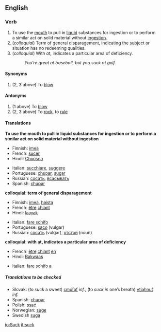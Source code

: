 ==English==

===Verb===
{{en-infl-reg-consonant|suck||}}
# To use the [[mouth]] to pull in [[liquid]] substances for ingestion or to perform a similar act on solid material without [[ingestion]].
# (''colloquial'') Term of general disparagement, indicating the subject or situation has no redeeming qualities.
# (''colloquial'') With ''at'', indicates a particular area of deficiency.
#: ''You're great at baseball, but you suck at golf.''

====Synonyms====
#(2, 3 above) To [[blow]]

====Antonyms====
#(1 above) To [[blow]]
#(2, 3 above) To [[rock]], to [[rule]]

====Translations====
'''To use the mouth to pull in liquid substances for ingestion or to perform a similar act on solid material without ingestion'''
{{top}}
*Finnish: [[imeä]]
*French:  [[sucer]]
*Hindi: [[Choosna]]
{{mid}}
*Italian: [[succhiare]], [[suggere]]
*Portuguese: [[chupar]], [[sugar]]
*Russian: [[сосать]], [[всасывать]]
*Spanish: [[chupar]]
{{bottom}}

'''colloquial: term of general disparagement'''
{{top}}
*Finnish: [[imeä]], [[haista]]
*French:  [[être]] [[chiant]]
*Hindi: [[laayak]]
{{mid}}
*Italian: [[fare schifo]]
*Portuguese: [[saco]] (vulgar)
*Russian: [[сосать]] (vulgar), [[отстой]] (noun)
{{bottom}}

'''colloquial: with at, indicates a particular area of deficiency'''
{{top}}
*French:  [[être]] [[chiant]] [[en]]
*Hindi: [[Bakwaas]]
{{mid}}
*Italian: [[fare schifo a]]
{{bottom}}

=====Translations to be checked=====
{{checktrans}}
*Slovak: (to ''suck'' a sweet) [[cmúľať]] ''inf.'', (to ''suck in'' one’s breath) [[vtiahnuť]] ''inf.''
*Spanish:  [[chupar]]
*Polish: [[ssać]]
*Norwegian: [[suge]]
*Swedish [[suga]]

[[io:Suck]]
[[it:suck]]